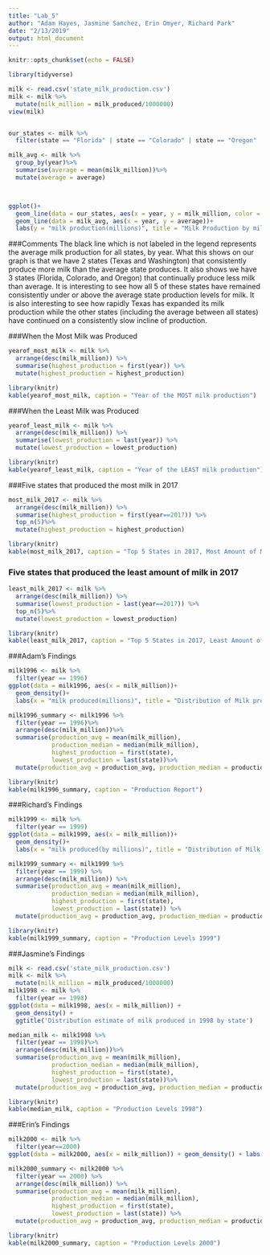 ---
title: "Lab_5"
author: "Adam Hayes, Jasmine Sanchez, Erin Omyer, Richard Park"
date: "2/13/2019"
output: html_document
---

```{r setup, include=FALSE}
knitr::opts_chunk$set(echo = FALSE)
```

```{r}
library(tidyverse)

milk <- read.csv('state_milk_production.csv')
milk <- milk %>%
  mutate(milk_million = milk_produced/1000000)
view(milk)


our_states <- milk %>%
  filter(state == "Florida" | state == "Colorado" | state == "Oregon" | state == "Washington" | state == "Texas")

milk_avg <- milk %>%
  group_by(year)%>%
  summarise(average = mean(milk_million))%>%
  mutate(average = average)



ggplot()+
  geom_line(data = our_states, aes(x = year, y = milk_million, color = state))+
  geom_line(data = milk_avg, aes(x = year, y = average))+
  labs(y = "milk production(millions)", title = "Milk Production by million lbs Over Time")
```

###Comments
The black line which is not labeled in the legend represents the average milk production for all states, by year.  What this shows on our graph is that we have 2 states (Texas and Washington) that consistently produce more milk than the average state produces.  It also shows we have 3 states (Florida, Colorado, and Oregon) that continually produce less milk than average.  It is interesting to see how all 5 of these states have remained consistently under or above the average state production levels for milk.  It is also interesting to see how rapidly Texas has expanded its milk production while the other states (including the average between all states) have continued on a consistently slow incline of production.

###When the Most Milk was Produced

```{r}
yearof_most_milk <- milk %>% 
  arrange(desc(milk_million)) %>% 
  summarise(highest_production = first(year)) %>% 
  mutate(highest_production = highest_production)
```
```{r echo=FALSE, results = 'asis'}
library(knitr)
kable(yearof_most_milk, caption = "Year of the MOST milk production")
```

###When the Least Milk was Produced

```{r}
yearof_least_milk <- milk %>% 
  arrange(desc(milk_million)) %>% 
  summarise(lowest_production = last(year)) %>% 
  mutate(lowest_production = lowest_production)
```
```{r echo=FALSE, results = 'asis'}
library(knitr)
kable(yearof_least_milk, caption = "Year of the LEAST milk production")
```

###Five states that produced the most milk in 2017
```{r}
most_milk_2017 <- milk %>% 
  arrange(desc(milk_million)) %>% 
  summarise(highest_production = first(year==2017)) %>%
  top_n(5)%>%
  mutate(highest_production = highest_production)
```

```{r echo=False, results = 'asis'}
library(knitr)
kable(most_milk_2017, caption = "Top 5 States in 2017, Most Amount of Milk Production")

```

### Five states that produced the least amount of milk in 2017
```{r}
least_milk_2017 <- milk %>% 
  arrange(desc(milk_million)) %>% 
  summarise(lowest_production = last(year==2017)) %>%
  top_n(5)%>%
  mutate(lowest_production = lowest_production)
```

```{r echo=False, results = 'asis'}
library(knitr)
kable(least_milk_2017, caption = "Top 5 States in 2017, Least Amount of Milk Production")
```


###Adam's Findings

```{r}
milk1996 <- milk %>%
  filter(year == 1996)
ggplot(data = milk1996, aes(x = milk_million))+
  geom_density()+
  labs(x = "milk produced(millions)", title = "Distribution of Milk produced in 1996")

milk1996_summary <- milk1996 %>%
  filter(year == 1996)%>%
  arrange(desc(milk_million))%>%
  summarise(production_avg = mean(milk_million),
            production_median = median(milk_million),
            highest_production = first(state),
            lowest_production = last(state))%>%
  mutate(production_avg = production_avg, production_median = production_median, highest_production = highest_production, lowest_production = lowest_production)

```
```{r echo= FALSE, results = 'asis'}
library(knitr)
kable(milk1996_summary, caption = "Production Report")
```

###Richard's Findings

```{r}
milk1999 <- milk %>%
  filter(year == 1999)
ggplot(data = milk1999, aes(x = milk_million))+
  geom_density()+
  labs(x = "milk produced(by millions)", title = "Distribution of Milk produced in 1999")

milk1999_summary <- milk1999 %>%
  filter(year == 1999) %>%
  arrange(desc(milk_million)) %>%
  summarise(production_avg = mean(milk_million),
            production_median = median(milk_million),
            highest_production = first(state),
            lowest_production = last(state)) %>%
  mutate(production_avg = production_avg, production_median = production_median, highest_production = highest_production, lowest_production = lowest_production)
```
```{r echo=FALSE, results = 'asis'}
library(knitr)
kable(milk1999_summary, caption = "Production Levels 1999")
```

###Jasmine's Findings

```{r}
milk <- read.csv('state_milk_production.csv')
milk <- milk %>%
  mutate(milk_million = milk_produced/1000000)
milk1998 <- milk %>%
  filter(year == 1998)
ggplot(data = milk1998, aes(x = milk_million)) +
  geom_density() + 
  ggtitle('Distribution estimate of milk produced in 1998 by state')

median_milk <- milk1998 %>%
  filter(year == 1998)%>%
  arrange(desc(milk_million))%>%
  summarise(production_avg = mean(milk_million),
            production_median = median(milk_million),
            highest_production = first(state),
            lowest_production = last(state))%>%
  mutate(production_avg = production_avg, production_median = production_median, highest_production = highest_production, lowest_production = lowest_production)

```
```{r echo=FALSE, results = 'asis'}
library(knitr)
kable(median_milk, caption = "Production Levels 1998")
```

###Erin's Findings

```{r}
milk2000 <- milk %>% 
  filter(year==2000)
ggplot(data = milk2000, aes(x = milk_million)) + geom_density() + labs(x = "milk produced(by millions)", title = "Distribution of Milk produced in 2000")
```
```{r}
milk2000_summary <- milk2000 %>%
  filter(year == 2000) %>%
  arrange(desc(milk_million)) %>%
  summarise(production_avg = mean(milk_million),
            production_median = median(milk_million),
            highest_production = first(state),
            lowest_production = last(state)) %>%
  mutate(production_avg = production_avg, production_median = production_median, highest_production = highest_production, lowest_production = lowest_production)
```
```{r echo=FALSE, results = 'asis'}
library(knitr)
kable(milk2000_summary, caption = "Production Levels 2000")
```



